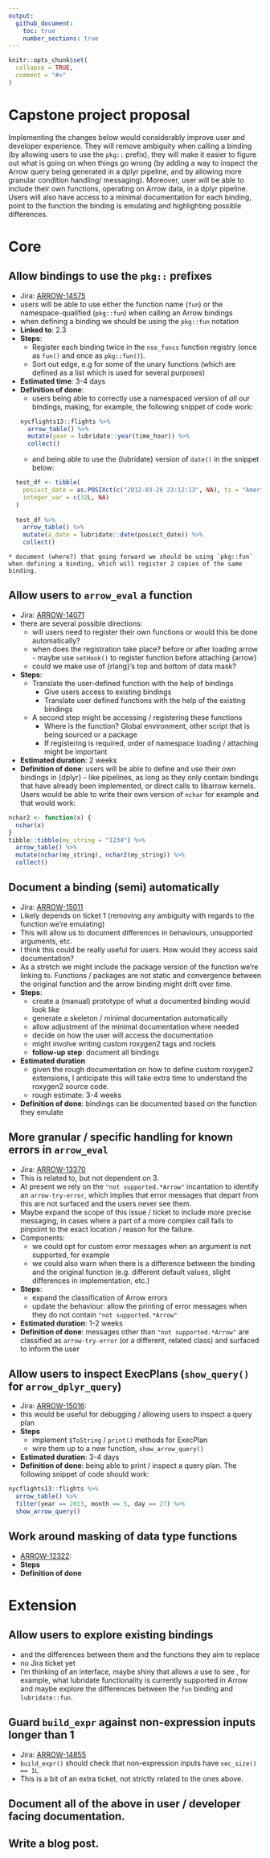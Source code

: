 ```yaml
---
output: 
  github_document:
    toc: true
    number_sections: true
---
```


<!-- README.md is generated from README.Rmd. Please edit that file -->

```r
knitr::opts_chunk$set(
  collapse = TRUE,
  comment = "#>"
)
```

# Capstone project proposal
<!-- badges: start -->
<!-- badges: end -->

Implementing the changes below would considerably improve user and developer experience. They will remove ambiguity when calling a binding (by allowing users to use the `pkg::` prefix), they will make it easier to figure out what is going on when things go wrong (by adding a way to inspect the Arrow query being generated in a dplyr pipeline, and by allowing more granular condition handling/ messaging). Moreover, user will be able to include their own functions, operating on Arrow data, in a dplyr pipeline. Users will also have access to a minimal documentation for each binding, point to the function the binding is emulating and highlighting possible differences. 

# Core

## Allow bindings to use the `pkg::` prefixes
  * Jira: [ARROW-14575](https://issues.apache.org/jira/browse/ARROW-14575)
  - users will be able to use either the function name (`fun`) or the namespace-qualified (`pkg::fun`) when calling an Arrow bindings
  - when defining a binding we should be using the `pkg::fun` notation
  - **Linked to**: 2.3
  - **Steps**:
    * Register each binding twice in the `nse_funcs` function registry (once as `fun()` and once as `pkg::fun()`).
    * Sort out edge, e.g for some of the unary functions (which are defined as a list which is used for several purposes)
  - **Estimated time**: 3-4 days
  - **Definition of done**: 
    * users being able to correctly use a namespaced version of *all* our bindings, making, for example, the following snippet of code work:
```r
nycflights13::flights %>% 
  arrow_table() %>% 
  mutate(year = lubridate::year(time_hour)) %>% 
  collect()
```
    * and being able to use the {lubridate} version of `date()` in the snippet below:

```r
  test_df <- tibble(
    posixct_date = as.POSIXct(c("2012-03-26 23:12:13", NA), tz = "America/New_York"),
    integer_var = c(32L, NA)
  )
  
  test_df %>% 
    arrow_table() %>% 
    mutate(a_date = lubridate::date(posixct_date)) %>%
    collect()
```
    * document (where?) that going forward we should be using `pkg::fun` when defining a binding, which will register 2 copies of the same binding.

## Allow users to `arrow_eval` a function
  * Jira: [ARROW-14071](https://issues.apache.org/jira/browse/ARROW-14071)
  * there are several possible directions:
    * will users need to register their own functions or would this be done automatically?
    * when does the registration take place? before or after loading arrow - maybe use `setHook()` to register function before attaching {arrow}
    * could we make use of {rlang}'s top and bottom of data mask?
  * **Steps**: 
    * Translate the user-defined function with the help of bindings
      * Give users access to existing bindings
      * Translate user defined functions with the help of the existing bindings
    * A second step might be accessing / registering these functions
      * Where is the function? Global environment, other script that is being sourced or a package
      * If registering is required, order of namespace loading / attaching might be important
  * **Estimated duration**: 2 weeks
  * **Definition of done**: users will be able to define and use their own bindings in {dplyr} - like pipelines, as long as they only contain bindings that have already been implemented, or direct calls to libarrow kernels. Users would be able to write their own version of `nchar` for example and that would work:
```r
nchar2 <- function(x) {
  nchar(x)
}
tibble::tibble(my_string = "1234") %>%
  arrow_table() %>% 
  mutate(nchar(my_string), nchar2(my_string)) %>%
  collect()
```

## Document a binding (semi) automatically
  * Jira: [ARROW-15011](https://issues.apache.org/jira/browse/ARROW-15011)
  * Likely depends on ticket 1 (removing any ambiguity with regards to the function we're emulating)
  * This will allow us to document differences in behaviours, unsupported arguments, etc.
  * I think this could be really useful for users. How would they access said documentation?
  * As a stretch we might include the package version of the function we're linking to. Functions / packages are not static and convergence between the original function and the arrow binding might drift over time.
  * **Steps**:
    * create a (manual) prototype of what a documented binding would look like
    * generate a skeleton / minimal documentation automatically
    * allow adjustment of the minimal documentation where needed
    * decide on how the user will access the documentation
    * might involve writing custom roxygen2 tags and roclets
    * **follow-up step**: document all bindings
  * **Estimated duration**
    * given the rough documentation on how to define custom roxygen2 extensions, I anticipate this will take extra time to understand the roxygen2 source code.
    * rough estimate: 3-4 weeks
  * **Definition of done**: bindings can be documented based on the function they emulate


## More granular / specific handling for known errors in `arrow_eval`
  * Jira: [ARROW-13370](https://issues.apache.org/jira/browse/ARROW-13370)
  * This is related to, but not dependent on 3.
  * At present we rely on the `"not supported.*Arrow"` incantation to identify an `arrow-try-error`, which implies that error messages that depart from this are not surfaced and the users never see them.
  * Maybe expand the scope of this issue / ticket to include more precise messaging, in cases where a part of a more complex call fails to pinpoint to the exact location / reason for the failure. 
  * Components: 
    * we could opt for custom error messages when an argument is not supported, for example
    * we could also warn when there is a difference between the binding and the original function (e.g. different default values, slight differences in implementation, etc.)
  * **Steps**:
    * expand the classification of Arrow errors
    * update the behaviour: allow the printing of error messages when they do not contain `"not supported.*Arrow"`
  * **Estimated duration**: 1-2 weeks
  * **Definition of done**: messages other than `"not supported.*Arrow"` are classified as `arrow-try-error` (or a different, related class) and surfaced to inform the user

## Allow users to inspect ExecPlans (`show_query()` for `arrow_dplyr_query`)
  * Jira: [ARROW-15016](https://issues.apache.org/jira/browse/ARROW-15016): 
  * this would be useful for debugging / allowing users to inspect a query plan 
  * **Steps**
    * implement `$ToString` / `print()` methods for ExecPlan
    * wire them up to a new function, `show_arrow_query()`
  * **Estimated duration**: 3-4 days
  * **Definition of done**: being able to print / inspect a query plan. The following snippet of code should work:
```r
nycflights13::flights %>% 
  arrow_table() %>% 
  filter(year == 2013, month == 5, day == 27) %>% 
  show_arrow_query()
```

## Work around masking of data type functions 
  * [ARROW-12322](https://issues.apache.org/jira/browse/ARROW-12322): 
  * **Steps**
  * **Definition of done**

# Extension

## Allow users to explore existing bindings 
  * and the differences between them and the functions they aim to replace
  * no Jira ticket yet
  * I'm thinking of an interface, maybe shiny that allows a use to see , for example, what lubridate functionality is currently supported in Arrow and maybe explore the differences between the `fun` binding and `lubridate::fun`.

## Guard `build_expr` against non-expression inputs longer than 1
  * Jira: [ARROW-14855](https://issues.apache.org/jira/browse/ARROW-14855)
  * `build_expr()` should check that non-expression inputs have `vec_size() == 1L`
  * This is a bit of an extra ticket, not strictly related to the ones above. 
  
## Document all of the above in user / developer facing documentation. 

## Write a blog post.
